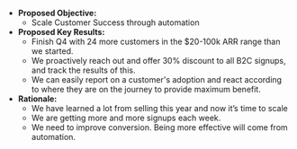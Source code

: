 * **Proposed Objective:**
    * Scale Customer Success through automation
* **Proposed Key Results:**
    * Finish Q4 with 24 more customers in the $20-100k ARR range than we started.
    * We proactively reach out and offer 30% discount to all B2C signups, and track the results of this.
    * We can easily report on a customer's adoption and react according to where they are on the journey to provide maximum benefit.
* **Rationale:**
    * We have learned a lot from selling this year and now it’s time to scale
    * We are getting more and more signups each week.
    * We need to improve conversion. Being more effective will come from automation.
